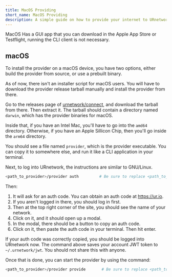```yaml
---
title: MacOS Providing
short_name: MacOS Providing
description: A simple guide on how to provide your internet to URnetwork for MacOS.
---
```



<Callout type="warning">
    MacOS Has a GUI app that you can download in the Apple App Store or Testflight, running the CLI client is not necessary.
</Callout>

## macOS

To install the provider on a macOS device, you have two options,
either build the provider from source, or use a prebuilt binary.

As of now, there isn't an installer script for macOS users.  You will
have to download the provider release tarball manually and install the
provider from there.

Go to the releases page of [urnetwork/connect](https://github.com/urnetwork/connect/releases),
and download the tarball from there.  Then extract it.  The tarball should
contain a directory named `darwin`, which has the provider binaries for macOS.

Inside that, if you have an Intel Mac, you'll have to go into the `amd64` directory. Otherwise,
if you have an Apple Sillicon Chip, then you'll go inside the `arm64` directory.

You should see a file named `provider`, which is the provider executable.  You can copy it
to somewhere else, and run it like a CLI application in your terminal.

Next, to log into URnetwork, the instructions are similar to GNU/Linux.

```bash
<path_to_provider>/provider auth         # Be sure to replace <path_to_provider> with the actual path where the provider is!
```

Then:

1. It will ask for an auth code. You can obtain an auth code at https://ur.io.
2. If you aren't logged in there, you should log in first.  
3. Then at the top right corner of the site, you should see the name of your network.
4. Click on it, and it should open up a modal.  
5. In the modal, there should be a button to copy an auth code.  
6. Click on it, then paste the auth code in your terminal. Then hit enter.  

If your auth code was correctly copied, you should be logged into URnetwork now.  The command above saves your account
JWT token to `~/.urnetwork/jwt`. You should not share this with anyone.

Once that is done, you can start the provider by using the command:

```bash
<path_to_provider>/provider provide       # Be sure to replace <path_to_provider> with the actual path where the provider is!
```